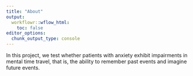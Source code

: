 ```yaml
---
title: "About"
output:
  workflowr::wflow_html:
    toc: false
editor_options:
  chunk_output_type: console
---
```


In this project, we test whether patients with anxiety exhibit impairments in mental time travel, that is, the ability to remember past events and imagine future events. 
